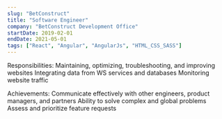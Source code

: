 ```yaml
---
slug: "BetConstruct"
title: "Software Engineer"
company: "BetConstruct Development Office"
startDate: 2019-02-01
endDate: 2021-05-01
tags: ["React", "Angular", "AngularJs", "HTML_CSS_SASS"]
---
```


Responsibilities:
Maintaining, optimizing, troubleshooting, and improving websites
Integrating data from WS services and databases
Monitoring website traffic

Achievements:
Communicate effectively with other engineers, product managers, and partners
Ability to solve complex and global problems
Assess and prioritize feature requests
